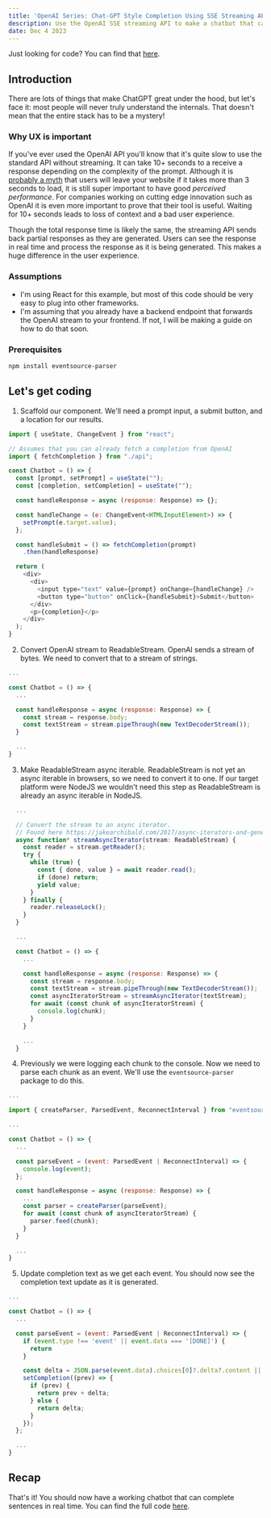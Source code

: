 ```yaml
---
title: 'OpenAI Series: Chat-GPT Style Completion Using SSE Streaming API'
description: Use the OpenAI SSE streaming API to make a chatbot that can complete sentences just like ChatGPT.
date: Dec 4 2023
---
```


Just looking for code? You can find that [here](https://gist.github.com/seanbecker15/49a20ef17e77682d7907f5eba8fd507b).

## Introduction

There are lots of things that make ChatGPT great under the hood, but let's face it: most people will never truly understand the internals.
That doesn't mean that the entire stack has to be a mystery!

### Why UX is important

If you've ever used the OpenAI API you'll know that it's quite slow to use the standard API without streaming. It can take 10+ seconds to a receive
a response depending on the complexity of the prompt. Although it is [probably a myth](https://www.reddit.com/r/webdev/comments/n66d0r/comment/gx5b2gl) that users will leave your website if it takes more than 3 seconds to load,
it is still super important to have good _perceived performance_. For companies working on cutting edge innovation such as OpenAI it is even more important to prove that their tool is useful.
Waiting for 10+ seconds leads to loss of context and a bad user experience.

Though the total response time is likely the same, the streaming API sends back partial responses as they are generated.
Users can see the response in real time and process the response as it is being generated. This makes a huge difference in the user experience.

### Assumptions

- I'm using React for this example, but most of this code should be very easy to plug into other frameworks.
- I'm assuming that you already have a backend endpoint that forwards the OpenAI stream to your frontend. If not, I will be making a guide on how to do that soon.

### Prerequisites

```bash
npm install eventsource-parser
```

## Let's get coding

1. Scaffold our component. We'll need a prompt input, a submit button, and a location for our results.

```javascript
import { useState, ChangeEvent } from "react";

// Assumes that you can already fetch a completion from OpenAI
import { fetchCompletion } from "./api";

const Chatbot = () => {
  const [prompt, setPrompt] = useState("");
  const [completion, setCompletion] = useState("");

  const handleResponse = async (response: Response) => {};

  const handleChange = (e: ChangeEvent<HTMLInputElement>) => {
    setPrompt(e.target.value);
  };

  const handleSubmit = () => fetchCompletion(prompt)
    .then(handleResponse)

  return (
    <div>
      <div>
        <input type="text" value={prompt} onChange={handleChange} />
        <button type="button" onClick={handleSubmit}>Submit</button>
      </div>
      <p>{completion}</p>
    </div>
  );
}
```

2. Convert OpenAI stream to ReadableStream. OpenAI sends a stream of bytes. We need to convert that to a stream of strings.

```javascript
...

const Chatbot = () => {
  ...

  const handleResponse = async (response: Response) => {
    const stream = response.body;
    const textStream = stream.pipeThrough(new TextDecoderStream());
  }

  ...
}
```

3. Make ReadableStream async iterable. ReadableStream is not yet an async iterable in browsers, so we need to convert it to one.
   If our target platform were NodeJS we wouldn't need this step as ReadableStream is already an async iterable in NodeJS.

```javascript
  ...

  // Convert the stream to an async iterator.
  // Found here https://jakearchibald.com/2017/async-iterators-and-generators/#making-streams-iterate
  async function* streamAsyncIterator(stream: ReadableStream) {
    const reader = stream.getReader();
    try {
      while (true) {
        const { done, value } = await reader.read();
        if (done) return;
        yield value;
      }
    } finally {
      reader.releaseLock();
    }
  }

  ...

  const Chatbot = () => {
    ...

    const handleResponse = async (response: Response) => {
      const stream = response.body;
      const textStream = stream.pipeThrough(new TextDecoderStream());
      const asyncIteratorStream = streamAsyncIterator(textStream);
      for await (const chunk of asyncIteratorStream) {
        console.log(chunk);
      }
    }

    ...
  }
```

4. Previously we were logging each chunk to the console. Now we need to parse each chunk as an event. We'll use the `eventsource-parser` package to do this.

```javascript
...

import { createParser, ParsedEvent, ReconnectInterval } from "eventsource-parser";

...

const Chatbot = () => {
  ...

  const parseEvent = (event: ParsedEvent | ReconnectInterval) => {
    console.log(event);
  };

  const handleResponse = async (response: Response) => {
    ...
    const parser = createParser(parseEvent);
    for await (const chunk of asyncIteratorStream) {
      parser.feed(chunk);
    }
  }

  ...
}

```

5. Update completion text as we get each event. You should now see the completion text update as it is generated.

```javascript
...

const Chatbot = () => {
  ...

  const parseEvent = (event: ParsedEvent | ReconnectInterval) => {
    if (event.type !== 'event' || event.data === '[DONE]') {
      return
    }

    const delta = JSON.parse(event.data).choices[0]?.delta?.content || "";
    setCompletion((prev) => {
      if (prev) {
        return prev + delta;
      } else {
        return delta;
      }
    });
  };

  ...
}
```

## Recap

That's it! You should now have a working chatbot that can complete sentences in real time. You can find the full code [here](https://gist.github.com/seanbecker15/49a20ef17e77682d7907f5eba8fd507b).
